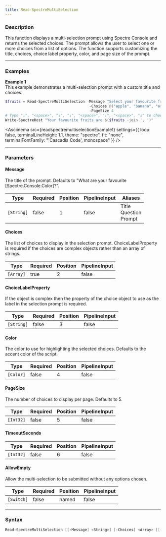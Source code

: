 ```yaml
---
title: Read-SpectreMultiSelection
---
```









### Description

This function displays a multi-selection prompt using Spectre Console and returns the selected choices. The prompt allows the user to select one or more choices from a list of options. The function supports customizing the title, choices, choice label property, color, and page size of the prompt.



---


### Examples


**Example 1**  
This example demonstrates a multi-selection prompt with a custom title and choices.



```powershell
$fruits = Read-SpectreMultiSelection -Message "Select your favourite fruits" `
                                      -Choices @("apple", "banana", "orange", "pear", "strawberry", "durian", "lemon") `
                                      -PageSize 4
# Type "↓", "<space>", "↓", "↓", "<space>", "↓", "<space>", "↲" to choose banana, pear and strawberry
Write-SpectreHost "Your favourite fruits are $($fruits -join ', ')"
```
<Asciinema
    src={readspectremultiselectionExample1}
    settings={{
        loop: false,
        terminalLineHeight: 1.1,
        theme: "spectre",
        fit: "none",
        terminalFontFamily: "'Cascadia Code', monospace"
    }}
/>


---


### Parameters
#### **Message**

The title of the prompt. Defaults to "What are your favourite [Spectre.Console.Color]?".






|Type      |Required|Position|PipelineInput|Aliases                      |
|----------|--------|--------|-------------|-----------------------------|
|`[String]`|false   |1       |false        |Title<br/>Question<br/>Prompt|



#### **Choices**

The list of choices to display in the selection prompt. ChoiceLabelProperty is required if the choices are complex objects rather than an array of strings.






|Type     |Required|Position|PipelineInput|
|---------|--------|--------|-------------|
|`[Array]`|true    |2       |false        |



#### **ChoiceLabelProperty**

If the object is complex then the property of the choice object to use as the label in the selection prompt is required.






|Type      |Required|Position|PipelineInput|
|----------|--------|--------|-------------|
|`[String]`|false   |3       |false        |



#### **Color**

The color to use for highlighting the selected choices. Defaults to the accent color of the script.






|Type     |Required|Position|PipelineInput|
|---------|--------|--------|-------------|
|`[Color]`|false   |4       |false        |



#### **PageSize**

The number of choices to display per page. Defaults to 5.






|Type     |Required|Position|PipelineInput|
|---------|--------|--------|-------------|
|`[Int32]`|false   |5       |false        |



#### **TimeoutSeconds**




|Type     |Required|Position|PipelineInput|
|---------|--------|--------|-------------|
|`[Int32]`|false   |6       |false        |



#### **AllowEmpty**

Allow the multi-selection to be submitted without any options chosen.






|Type      |Required|Position|PipelineInput|
|----------|--------|--------|-------------|
|`[Switch]`|false   |named   |false        |





---


### Syntax
```powershell
Read-SpectreMultiSelection [[-Message] <String>] [-Choices] <Array> [[-ChoiceLabelProperty] <String>] [[-Color] <Color>] [[-PageSize] <Int32>] [[-TimeoutSeconds] <Int32>] [-AllowEmpty] [<CommonParameters>]
```
